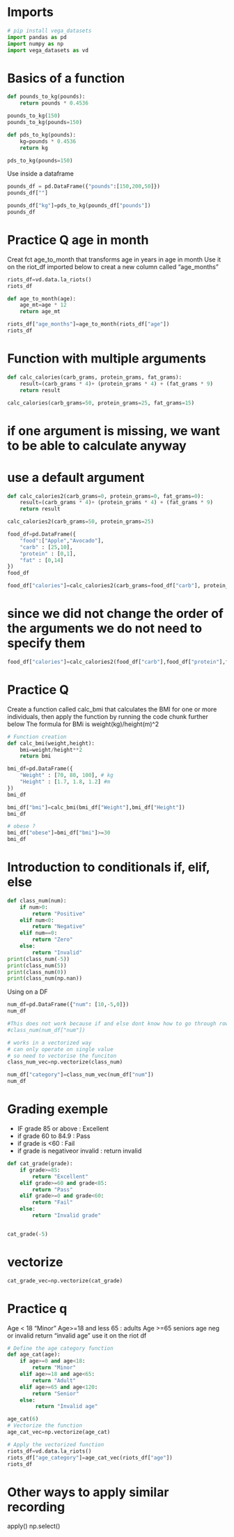 # Imports

```python
# pip install vega_datasets
import pandas as pd
import numpy as np
import vega_datasets as vd
```

# Basics of a function



```python
def pounds_to_kg(pounds):
    return pounds * 0.4536
```

```python
pounds_to_kg(150)
pounds_to_kg(pounds=150)

```


```python
def pds_to_kg(pounds):
    kg=pounds * 0.4536
    return kg
```

```python
pds_to_kg(pounds=150)
```

Use inside a dataframe

```python
pounds_df = pd.DataFrame({"pounds":[150,200,50]})
pounds_df[""]
```

```python
pounds_df["kg"]=pds_to_kg(pounds_df["pounds"])
pounds_df
```

# Practice Q age in month
Creat fct age_to_month that transforms age in years in age in month
Use it on the riot_df imported below to creat a new column called "age_months"


```python
riots_df=vd.data.la_riots()
riots_df
```

```python
def age_to_month(age):
    age_mt=age * 12
    return age_mt

riots_df["age_months"]=age_to_month(riots_df["age"])
riots_df
```

# Function with multiple arguments


```python
def calc_calories(carb_grams, protein_grams, fat_grams):
    result=(carb_grams * 4)+ (protein_grams * 4) + (fat_grams * 9)
    return result
```


```python
calc_calories(carb_grams=50, protein_grams=25, fat_grams=15)
```

# if one argument is missing, we want to be able to calculate anyway
# use a default argument
```python
def calc_calories2(carb_grams=0, protein_grams=0, fat_grams=0):
    result=(carb_grams * 4)+ (protein_grams * 4) + (fat_grams * 9)
    return result
```


```python
calc_calories2(carb_grams=50, protein_grams=25)
```


```python
food_df=pd.DataFrame({
    "food":["Apple","Avocado"],
    "carb" : [25,10],
    "protein" : [0,1],
    "fat" : [0,14]
})
food_df
```


```python
food_df["calories"]=calc_calories2(carb_grams=food_df["carb"], protein_grams=food_df["protein"],fat_grams=food_df["fat"])

```
# since we did not change the order of the arguments we do not need to specify them
```python
food_df["calories"]=calc_calories2(food_df["carb"],food_df["protein"],food_df["fat"])
```

# Practice Q
Create a function called calc_bmi that calculates the BMI for one or more individuals, then apply the function by running the code chunk further below
The formula for BMi is weight(kg)/height(m)^2


```python
# Function creation
def calc_bmi(weight,height):
    bmi=weight/height**2
    return bmi
```


```python
bmi_df=pd.DataFrame({
    "Weight" : [70, 80, 100], # kg
    "Height" : [1.7, 1.8, 1.2] #m
})
bmi_df
```

```python

bmi_df["bmi"]=calc_bmi(bmi_df["Weight"],bmi_df["Height"])
bmi_df

```

```python
# obese ?
bmi_df["obese"]=bmi_df["bmi"]>=30
bmi_df
```

# Introduction to conditionals if, elif, else



```python
def class_num(num):
    if num>0:
        return "Positive"
    elif num<0:
        return "Negative"
    elif num==0:
        return "Zero"
    else:
        return "Invalid"
print(class_num(-5))
print(class_num(5))
print(class_num(0))
print(class_num(np.nan))
```

Using on a DF


```python
num_df=pd.DataFrame({"num": [10,-5,0]})
num_df
```


```python
#This does not work because if and else dont know how to go through rows
#class_num(num_df["num"])
```

```python
# works in a vectorized way
# can only operate on single value
# so need to vectorise the funciton
class_num_vec=np.vectorize(class_num)
```

```python
num_df["category"]=class_num_vec(num_df["num"])
num_df
```

# Grading exemple
- IF grade 85 or above : Excellent
- if grade 60 to 84.9 : Pass
- if grade is <60 : Fail
- if grade is negativeor invalid : return invalid


```python
def cat_grade(grade):
    if grade>=85:
        return "Excellent"
    elif grade>=60 and grade<85:
        return "Pass"
    elif grade>=0 and grade<60:
        return "Fail"
    else:
        return "Invalid grade"


cat_grade(-5)
```
# vectorize

```python
cat_grade_vec=np.vectorize(cat_grade)
```

# Practice q

Age < 18 "Minor"
Age>=18 and less 65 : adults
Age >=65 seniors
age neg or invalid return "invalid age"
use it on the riot df

```python
# Define the age category function
def age_cat(age):
    if age>=0 and age<18:
        return "Minor"
    elif age>=18 and age<65:
        return "Adult"
    elif age>=65 and age<120:
        return "Senior"
    else:
         return "Invalid age"

age_cat(6)
# Vectorize the function
age_cat_vec=np.vectorize(age_cat)

```


```python
# Apply the vectorized function
riots_df=vd.data.la_riots()
riots_df["age_category"]=age_cat_vec(riots_df["age"])
riots_df
```

# Other ways to apply similar recording
apply()
np.select()
